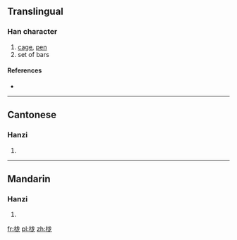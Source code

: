 {{also|櫳}}
==Translingual==

===Han character===
{{Han char|rn=75|rad=木|as=05|sn=9|four=|canj=木戈大心 (DIKP)}}

# [[cage]], [[pen]]
# set of bars

====References====
* {{Han ref|kx=0521.121|hdz=21180.060|uh=680A|ud=26634}}

----

==Cantonese==

===Hanzi===
{{yue-hanzi|jyut=|y=lung4|tra=櫳}}

# {{defn|lang=yue|sort=木05}}

----

==Mandarin==

===Hanzi===
{{cmn-hanzi|tra=櫳|pin=[[láo]] ([[lao2]]), [[lóng]] ([[long2]]), [[yuè]] ([[yue4]])|wg=lao<sup>2</sup>, lung<sup>2</sup>, yüeh<sup>4</sup>}}

# {{defn|lang=cmn|sort=木05}}

[[fr:栊]]
[[pl:栊]]
[[zh:栊]]
